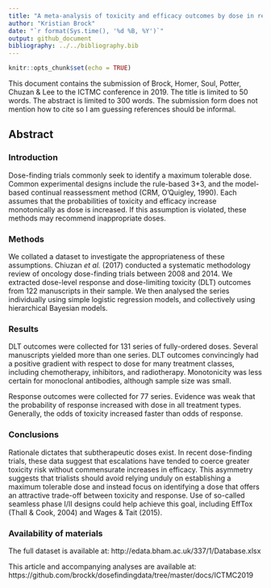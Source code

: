 ```yaml
---
title: "A meta-analysis of toxicity and efficacy outcomes by dose in recent phase I trials in oncology"
author: "Kristian Brock"
date: "`r format(Sys.time(), '%d %B, %Y')`"
output: github_document
bibliography: ../../bibliography.bib
---
```


```r
knitr::opts_chunk$set(echo = TRUE)
```

This document contains the submission of Brock, Homer, Soul, Potter, Chuzan & Lee to the ICTMC conference in 2019.
The title is limited to 50 words.
The abstract is limited to 300 words.
The submission form does not mention how to cite so I am guessing references should be informal.

## Abstract 

### Introduction
Dose-finding trials commonly seek to identify a maximum tolerable dose. 
Common experimental designs include the rule-based 3+3, and the model-based continual reassessment method (CRM, O'Quigley, 1990). 
Each assumes that the probabilities of toxicity and efficacy increase monotonically as dose is increased. 
If this assumption is violated, these methods may recommend inappropriate doses. 

### Methods
We collated a dataset to investigate the appropriateness of these assumptions. 
Chiuzan _et al._ (2017) conducted a systematic methodology review of oncology dose-finding trials between 2008 and 2014. 
We extracted dose-level response and dose-limiting toxicity (DLT) outcomes from 122 manuscripts in their sample.
We then analysed the series individually using simple logistic regression models, and collectively using hierarchical Bayesian models. 

### Results
DLT outcomes were collected for 131 series of fully-ordered doses.
Several manuscripts yielded more than one series.
DLT outcomes convincingly had a positive gradient with respect to dose for many treatment classes, including chemotherapy, inhibitors, and radiotherapy.
Monotonicity was less certain for monoclonal antibodies, although sample size was small.

Response outcomes were collected for 77 series.
Evidence was weak that the probability of response increased with dose in all treatment types.
Generally, the odds of toxicity increased faster than odds of response. 

### Conclusions
Rationale dictates that subtherapeutic doses exist. 
In recent dose-finding trials, these data suggest that escalations have tended to coerce greater toxicity risk without commensurate increases in efficacy.
This asymmetry suggests that trialists should avoid relying unduly on establishing a maximum tolerable dose and instead focus on identifying a dose that offers an attractive trade-off between toxicity and response.
Use of so-called seamless phase I/II designs could help achieve this goal, including EffTox (Thall & Cook, 2004) and Wages & Tait (2015).



### Availability of materials
The full dataset is available at: 
http://edata.bham.ac.uk/337/1/Database.xlsx

This article and accompanying analyses are available at: 
https://github.com/brockk/dosefindingdata/tree/master/docs/ICTMC2019
